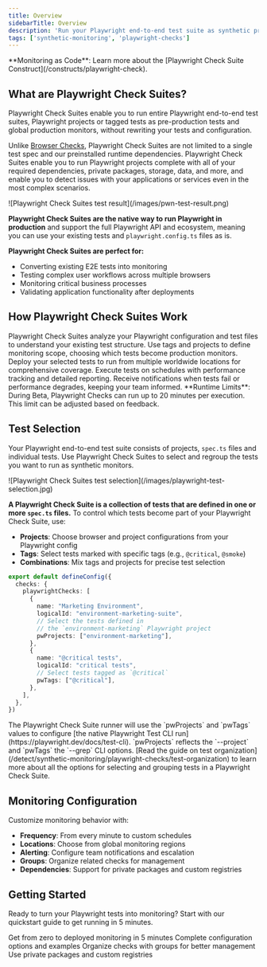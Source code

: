 ```yaml
---
title: Overview
sidebarTitle: Overview
description: 'Run your Playwright end-to-end test suite as synthetic production monitoring.'
tags: ['synthetic-monitoring', 'playwright-checks']
---
```



<Tip>
**Monitoring as Code**: Learn more about the [Playwright Check Suite Construct](/constructs/playwright-check).
</Tip>

<PlaywrightCheckSuiteBetaNote />

## What are Playwright Check Suites?

Playwright Check Suites enable you to run entire Playwright end-to-end test suites, Playwright projects or tagged tests as pre-production tests and global production monitors, without rewriting your tests and configuration.

Unlike [Browser Checks](detect/synthetic-monitoring/browser-checks/overview), Playwright Check Suites are not limited to a single test spec and our preinstalled runtime dependencies. Playwright Check Suites enable you to run Playwright projects complete with all of your required dependencies, private packages, storage, data, and more, and enable you to detect issues with your applications or services even in the most complex scenarios.

<Frame>
  ![Playwright Check Suites test result](/images/pwn-test-result.png)
</Frame>

**Playwright Check Suites are the native way to run Playwright in production** and support the full Playwright API and ecosystem, meaning you can use your existing tests and `playwright.config.ts` files as is.

**Playwright Check Suites are perfect for:**
- Converting existing E2E tests into monitoring
- Testing complex user workflows across multiple browsers
- Monitoring critical business processes
- Validating application functionality after deployments


## How Playwright Check Suites Work

<Steps>
<Step title="1. Test Discovery">
Playwright Check Suites analyze your Playwright configuration and test files to understand your existing test structure.
</Step>

<Step title="2. Selective Monitoring">
Use tags and projects to define monitoring scope, choosing which tests become production monitors.
</Step>

<Step title="3. Global Deployment">
Deploy your selected tests to run from multiple worldwide locations for comprehensive coverage.
</Step>

<Step title="4. Continuous Monitoring">
Execute tests on schedules with performance tracking and detailed reporting.
</Step>

<Step title="5. Alert Integration">
Receive notifications when tests fail or performance degrades, keeping your team informed.
</Step>
</Steps>

<Info>
**Runtime Limits**: During Beta, Playwright Checks can run up to 20 minutes per execution. This limit can be adjusted based on feedback.
</Info>

## Test Selection

Your Playwright end-to-end test suite consists of projects, `spec.ts` files and individual tests. Use Playwright Check Suites to select and regroup the tests you want to run as synthetic monitors.

<Frame>
  ![Playwright Check Suites test selection](/images/playwright-test-selection.jpg)
</Frame>

**A Playwright **Check** Suite is a collection of tests that are defined in one or more `spec.ts` files.** To control which tests become part of your Playwright Check Suite, use:

- **Projects**: Choose browser and project configurations from your Playwright config
- **Tags**: Select tests marked with specific tags (e.g., `@critical`, `@smoke`)
- **Combinations**: Mix tags and projects for precise test selection

```typescript checkly.config.ts
export default defineConfig({
  checks: {
    playwrightChecks: [
      {
        name: "Marketing Environment",
        logicalId: "environment-marketing-suite",
        // Select the tests defined in
        // the `environment-marketing` Playwright project
        pwProjects: ["environment-marketing"],
      },
      {
        name: "@critical tests",
        logicalId: "critical tests",
        // Select tests tagged as `@critical`
        pwTags: ["@critical"],
      },
    ],
  },
})
```

<Info>
The Playwright Check Suite runner will use the `pwProjects` and `pwTags` values to configure [the native Playwright Test CLI run](https://playwright.dev/docs/test-cli). `pwProjects` reflects the `--project` and `pwTags` the `--grep` CLI options.
</Info>

<Tip>
[Read the guide on test organization](/detect/synthetic-monitoring/playwright-checks/test-organization) to learn more about all the options for selecting and grouping tests in a Playwright Check Suite.
</Tip>

## Monitoring Configuration

Customize monitoring behavior with:

- **Frequency**: From every minute to custom schedules
- **Locations**: Choose from global monitoring regions
- **Alerting**: Configure team notifications and escalation
- **Groups**: Organize related checks for management
- **Dependencies**: Support for private packages and custom registries

## Getting Started

Ready to turn your Playwright tests into monitoring? Start with our quickstart guide to get running in 5 minutes.

<CardGroup cols={2}>
<Card title="Quickstart Guide" href="/quickstarts/playwright-check">
Get from zero to deployed monitoring in 5 minutes
</Card>

<Card title="Construct Reference" href="/constructs/playwright-check/">
Complete configuration options and examples
</Card>

<Card title="Add to Group" href="/detect/synthetic-monitoring/playwright-checks/add-to-group">
Organize checks with groups for better management
</Card>

<Card title="Custom Dependencies" href="/detect/synthetic-monitoring/playwright-checks/custom-dependencies">
Use private packages and custom registries
</Card>
</CardGroup>

